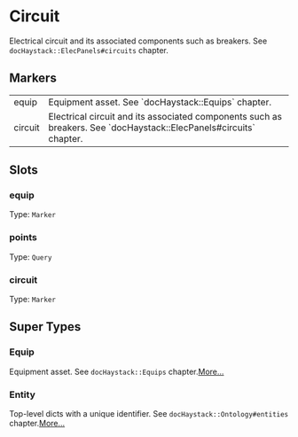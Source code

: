# Circuit
Electrical circuit and its associated components such as breakers.
See `docHaystack::ElecPanels#circuits` chapter.
## Markers
<table>
<tbody>
<tr>
<td className='p-2 align-top'><span className='bg-sky-200 rounded-md px-3 py-1 text-sky-700 block font-semibold text-center text-sm'>equip </span></td>
<td className='p-2 align-top'>Equipment asset. See `docHaystack::Equips` chapter.</td>
</tr>
<tr>
<td className='p-2 align-top'><span className='bg-sky-200 rounded-md px-3 py-1 text-sky-700 block font-semibold text-center text-sm'>circuit </span></td>
<td className='p-2 align-top'>Electrical circuit and its associated components such as breakers. See `docHaystack::ElecPanels#circuits` chapter.</td>
</tr>
</tbody>
</table>

## Slots

### equip
Type: `Marker`

### points
Type: `Query`

### circuit
Type: `Marker`



## Super Types
### Equip
Equipment asset.
See `docHaystack::Equips` chapter.[More...](./Equip)

### Entity
Top-level dicts with a unique identifier.
See `docHaystack::Ontology#entities` chapter.[More...](./Entity)


